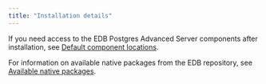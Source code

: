 ```yaml
---
title: "Installation details"
---
```


If you need access to the EDB Postgres Advanced Server components after installation, see [Default component locations](component_locations).

For information on available native packages from the EDB repository, see [Available native packages](rpm_packages).